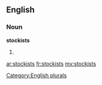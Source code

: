 ==English==

===Noun===
'''stockists'''

# {{plural of|[[stockist]]}}

[[Category:English plurals]]

[[ar:stockists]]
[[fr:stockists]]
[[my:stockists]]